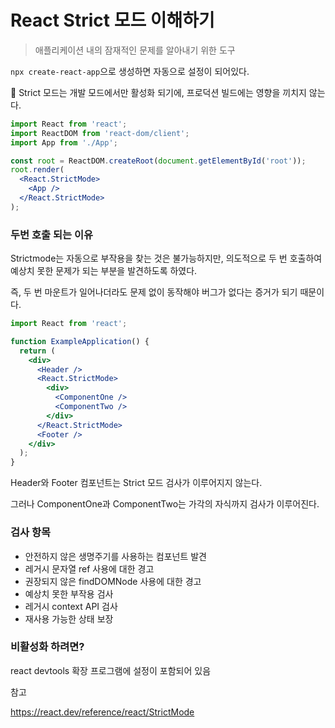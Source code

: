 # React Strict 모드 이해하기

> 애플리케이션 내의 잠재적인 문제를 알아내기 위한 도구

`npx create-react-app`으로 생성하면 자동으로 설정이 되어있다.

<aside>
📍 Strict 모드는 개발 모드에서만 활성화 되기에, 프로덕션 빌드에는 영향을 끼치지 않는다.

</aside>

```jsx
import React from 'react';
import ReactDOM from 'react-dom/client';
import App from './App';

const root = ReactDOM.createRoot(document.getElementById('root'));
root.render(
  <React.StrictMode>
    <App />
  </React.StrictMode>
);
```

### 두번 호출 되는 이유

Strictmode는 자동으로 부작용을 찾는 것은 불가능하지만, 의도적으로 두 번 호출하여 예상치 못한 문제가 되는 부분을 발견하도록 하였다.

즉, 두 번 마운트가 일어나더라도 문제 없이 동작해야 버그가 없다는 증거가 되기 때문이다.

```jsx
import React from 'react';

function ExampleApplication() {
  return (
    <div>
      <Header />
      <React.StrictMode>
        <div>
          <ComponentOne />
          <ComponentTwo />
        </div>
      </React.StrictMode>
      <Footer />
    </div>
  );
}
```

Header와 Footer 컴포넌트는 Strict 모드 검사가 이루어지지 않는다.

그러나 ComponentOne과 ComponentTwo는 가각의 자식까지 검사가 이루어진다.

### 검사 항목

- 안전하지 않은 생명주기를 사용하는 컴포넌트 발견
- 레거시 문자열 ref 사용에 대한 경고
- 권장되지 않은 findDOMNode 사용에 대한 경고
- 예상치 못한 부작용 검사
- 레거시 context API 검사
- 재사용 가능한 상태 보장

### 비활성화 하려면?

react devtools 확장 프로그램에 설정이 포함되어 있음

참고

https://react.dev/reference/react/StrictMode
